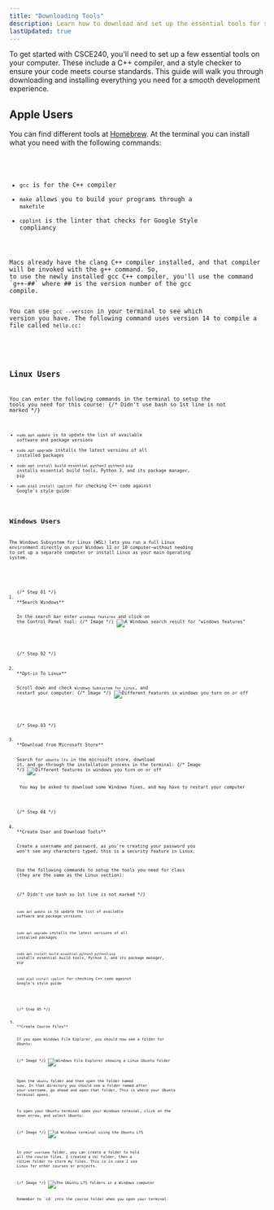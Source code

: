 ```yaml
---
title: "Downloading Tools"
description: Learn how to download and set up the essential tools for success in CSCE240, including compilers, and style checkers.
lastUpdated: true
---
```


To get started with CSCE240, you'll need to set up a few essential tools on your computer. 
These include a C++ compiler, and a style checker to ensure your code meets 
course standards. This guide will walk you through downloading and installing everything you 
need for a smooth development experience.

## Apple Users

You can find different tools at <a href="https://brew.sh/" target="_blank" rel="noopener noreferrer" aria-label="the Hombrew website">Homebrew</a>.
At the terminal you can install what you need with the following commands:


<Code code={code.apple} lang="zsh"/>

- `gcc` is for the C++ compiler
- `make` allows you to build your programs through a `makefile`
- `cpplint` is the linter that checks for Google Style compliancy

<Aside>
Macs already have the clang C++ compiler installed, and that compiler will be invoked with the g++ command. So,
to use the newly installed gcc C++ compiler, you'll use the command `g++-##` where ## is the version number of the gcc
compile.

You can use `gcc --version` in your terminal to see which version you have. The following command uses version 14 to compile 
a file called `hello.cc`:

<Code code={code.appleCompile} lang="zsh"/>
</Aside>

## Linux Users

You can enter the following commands in the terminal to setup the tools you need for this course:
{/* Didn't use bash so 1st line is not marked */}
<Code code={code.linux} lang="shell"/>

- `sudo apt update` is to update the list of available software and package versions
- `sudo apt upgrade` installs the latest versions of all installed packages
- `sudo apt install build-essential python3 python3-pip` installs essential build tools, Python 3, and its package manager, pip
- `sudo pip3 install cpplint` for checking C++ code against Google's style guide

## Windows Users

The Windows Subsystem for Linux (WSL) lets you run a full Linux environment directly on your Windows 11 or 10 computer—without needing 
to set up a separate computer or install Linux as your main operating system.


<Steps>

<ol>
{/* Step 01 */}
<li>
**Search Windows**

In the search bar enter `windows features` and click on the Control Panel tool:
{/* Image */}
![A Windows search result for "windows features"](@assets/setup/search-for-windows-features.webp)
</li>

{/* Step 02 */}
<li>
**Opt-in To Linux**

Scroll down and check `Windows Subsystem for Linux`, and restart your computer:
{/* Image */}
![Different features in windows you turn on or off](@assets/setup/windows-subsystem-checkbox.webp)
</li>

{/* Step 03 */}
<li>
**Download from Microsoft Store**

Search for `ubuntu lts` in the microsoft store, download it, and go through the installation process in the terminal:
{/* Image */}
![Different features in windows you turn on or off](@assets/setup/microsoft-store-ubuntu-lts.webp)
<Aside> You may be asked to download some Windows fixes, and may have to restart your computer </Aside>
</li>

{/* Step 04 */}
<li>
**Create User and Download Tools**

Create a username and password, as you're creating your password you won't see any characters typed, this is a security feature in Linux.

Use the following commands to setup the tools you need for class (they are the same as the Linux section):

{/* Didn't use bash so 1st line is not marked */}
<Code code={code.windows} lang="shell"/>

`sudo apt update` is to update the list of available software and package versions

`sudo apt upgrade` installs the latest versions of all installed packages

`sudo apt install build-essential python3 python3-pip` installs essential build tools, Python 3, and its package manager, pip

`sudo pip3 install cpplint` for checking C++ code against Google's style guide
</li>

{/* Step 05 */}
<li>
**Create Course Files**

If you open Windows File Explorer, you should now see a folder for Ubuntu:

{/* Image */}
![Windows File Explorer showing a Linux Ubuntu folder](@assets/setup/file-explorer.webp)

Open the `Ubuntu` folder and then open the folder named `home`. 
In that directory you should see a folder named after your username, go ahead and open that folder. This is where your Ubuntu 
terminal opens.

To open your Ubuntu terminal open your Windows terminal, click on the down arrow, and select Ubuntu:

{/* Image */}
![A Windows terminal using the Ubuntu LTS](@assets/setup/terminal.webp)

In your `username` folder, you can create a folder to hold all the course files. I created a `USC` folder, then a `CSCE240` folder to 
store my files. This is in case I use Linux for other courses or projects.

{/* Image */}
![The Ubuntu LTS folders in a Windows computer](@assets/setup/course-files.webp)

<Aside type="tip">Remember to `cd` into the course folder when you open your terminal.</Aside>
</li>

</ol>

</Steps>